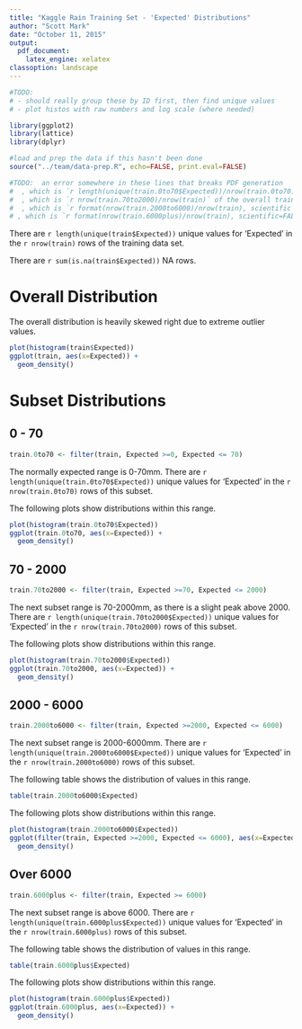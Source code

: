 ```yaml
---
title: "Kaggle Rain Training Set - 'Expected' Distributions"
author: "Scott Mark"
date: "October 11, 2015"
output: 
  pdf_document: 
    latex_engine: xelatex
classoption: landscape
---
```


```r
#TODO:
# - should really group these by ID first, then find unique values
# - plot histos with raw numbers and log scale (where needed)

library(ggplot2)
library(lattice)
library(dplyr)

#load and prep the data if this hasn't been done
source("../team/data-prep.R", echo=FALSE, print.eval=FALSE)

#TODO:  an error somewhere in these lines that breaks PDF generation
#  , which is `r length(unique(train.0to70$Expected))/nrow(train.0to70)`% of the data
#  , which is `r nrow(train.70to2000)/nrow(train)` of the overall training data
#  , which is `r format(nrow(train.2000to6000)/nrow(train), scientific = FALSE)` of the overall training data
# , which is `r format(nrow(train.6000plus)/nrow(train), scientific=FALSE)` of the overall training data
```

There are `r length(unique(train$Expected))` unique values for 'Expected' in the `r nrow(train)` rows of the training data set.

There are `r sum(is.na(train$Expected))` NA rows.

# Overall Distribution #

The overall distribution is heavily skewed right due to extreme outlier values.

```r
plot(histogram(train$Expected))
ggplot(train, aes(x=Expected)) +
  geom_density()
```


# Subset Distributions #

## 0 - 70 ##
```r
train.0to70 <- filter(train, Expected >=0, Expected <= 70)
```
The normally expected range is 0-70mm.  There are `r length(unique(train.0to70$Expected))` unique values for 'Expected' in the `r nrow(train.0to70)` rows of this subset.

The following plots show distributions within this range.

```r
plot(histogram(train.0to70$Expected))
ggplot(train.0to70, aes(x=Expected)) +
  geom_density()
```


## 70 - 2000 ##
```r
train.70to2000 <- filter(train, Expected >=70, Expected <= 2000)
```

The next subset range is 70-2000mm, as there is a slight peak above 2000.  There are `r length(unique(train.70to2000$Expected))` unique values for 'Expected' in the `r nrow(train.70to2000)` rows of this subset.


The following plots show distributions within this range.

```r
plot(histogram(train.70to2000$Expected))
ggplot(train.70to2000, aes(x=Expected)) +
  geom_density()
```

## 2000 - 6000 ##
```r
train.2000to6000 <- filter(train, Expected >=2000, Expected <= 6000)
```
The next subset range is 2000-6000mm.  There are `r length(unique(train.2000to6000$Expected))` unique values for 'Expected' in the `r nrow(train.2000to6000)` rows of this subset.

The following table shows the distribution of values in this range.

```r
table(train.2000to6000$Expected)
```

The following plots show distributions within this range.

```r
plot(histogram(train.2000to6000$Expected))
ggplot(filter(train, Expected >=2000, Expected <= 6000), aes(x=Expected)) +
  geom_density()
```


## Over 6000 ##
```r
train.6000plus <- filter(train, Expected >= 6000)
```

The next subset range is above 6000.  There are `r length(unique(train.6000plus$Expected))` unique values for 'Expected' in the `r nrow(train.6000plus)` rows of this subset.


The following table shows the distribution of values in this range.

```r
table(train.6000plus$Expected)
```


The following plots show distributions within this range.

```r
plot(histogram(train.6000plus$Expected))
ggplot(train.6000plus, aes(x=Expected)) +
  geom_density()
```
